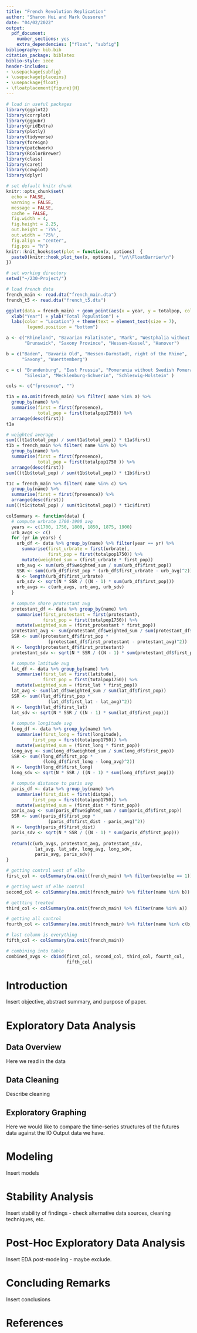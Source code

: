 ```yaml
---
title: "French Revolution Replication"
author: "Sharon Hui and Mark Oussoren"
date: "04/02/2022"
output:
  pdf_document:
    number_sections: yes
    extra_dependencies: ["float", "subfig"]
bibliography: bib.bib
citation_package: biblatex
biblio-style: ieee
header-includes:
- \usepackage{subfig}
- \usepackage{placeins}
- \usepackage{float}
- \floatplacement{figure}{H}
---
```


```r
# load in useful packages
library(ggplot2)
library(corrplot)
library(ggpubr)
library(gridExtra)
library(plotly)
library(tidyverse)
library(foreign)
library(patchwork)
library(RColorBrewer)
library(class)
library(caret)
library(cowplot)
library(dplyr)

# set default knitr chunk
knitr::opts_chunk$set(
  echo = FALSE, 
  warning = FALSE, 
  message = FALSE,  
  cache = FALSE, 
  fig.width = 4,  
  fig.height = 2.25, 
  out.height = '75%',
  out.width = '75%', 
  fig.align = "center",  
  fig.pos = "h")
knitr::knit_hooks$set(plot = function(x, options)  {
  paste0(knitr::hook_plot_tex(x, options), "\n\\FloatBarrier\n")
})

# set working directory
setwd("~/230-Project/")

# load french data
french_main <- read.dta("french_main.dta")
french_t5 <- read.dta("french_t5.dta")
```


```r
ggplot(data = french_main) + geom_point(aes(x = year, y = totalpop, color = name)) + 
  xlab("Year") + ylab("Total Population") + 
  labs(color = "Location") + theme(text = element_text(size = 7),
        legend.position = "bottom") 
```

```r

a <- c("Rhineland", "Bavarian Palatinate", "Mark", "Westphalia without Mark",
       "Brunswick", "Saxony Province", "Hessen-Kassel", "Hanover")

b = c("Baden", "Bavaria Old", "Hessen-Darmstadt, right of the Rhine",
      "Saxony", "Wuerttemberg")

c = c( "Brandenburg", "East Prussia", "Pomerania without Swedish Pomerania",
       "Silesia", "Mecklenburg-Schwerin", "Schleswig-Holstein" )

cols <- c("fpresence", "")

t1a = na.omit(french_main) %>% filter( name %in% a) %>% 
  group_by(name) %>% 
  summarise(first = first(fpresence),
            total_pop = first(totalpop1750)) %>% 
  arrange(desc(first))
t1a

# weighted average 
sum(((t1a$total_pop) / sum(t1a$total_pop)) * t1a$first)
t1b = french_main %>% filter( name %in% b) %>% 
  group_by(name) %>% 
  summarise(first = first(fpresence),
            total_pop = first(totalpop1750 )) %>% 
  arrange(desc(first))
sum(((t1b$total_pop) / sum(t1b$total_pop)) * t1b$first)

t1c = french_main %>% filter( name %in% c) %>% 
  group_by(name) %>% 
  summarise(first = first(fpresence)) %>% 
  arrange(desc(first))
sum(((t1c$total_pop) / sum(t1c$total_pop)) * t1c$first)
```

```r
colSummary <- function(data) {
  # compute urbrate 1700-1900 avg
  years <- c(1700, 1750, 1800, 1850, 1875, 1900)
  urb_avgs <- c()
  for (yr in years) {
    urb_df <- data %>% group_by(name) %>% filter(year == yr) %>%
      summarise(first_urbrate = first(urbrate),
                first_pop = first(totalpop1750)) %>%
      mutate(weighted_sum = (first_urbrate * first_pop))
    urb_avg <- sum(urb_df$weighted_sum / sum(urb_df$first_pop))
    SSR <- sum((urb_df$first_pop * (urb_df$first_urbrate - urb_avg)^2))
    N <- length(urb_df$first_urbrate)
    urb_sdv <- sqrt(N * SSR / ((N - 1) * sum(urb_df$first_pop)))
    urb_avgs <- c(urb_avgs, urb_avg, urb_sdv)
  }
  
  # compute share protestant avg
  protestant_df <- data %>% group_by(name) %>% 
    summarise(first_protestant = first(protestant),
              first_pop = first(totalpop1750)) %>%
    mutate(weighted_sum = (first_protestant * first_pop))
  protestant_avg <- sum(protestant_df$weighted_sum / sum(protestant_df$first_pop))
  SSR <- sum((protestant_df$first_pop *
                (protestant_df$first_protestant - protestant_avg)^2))
  N <- length(protestant_df$first_protestant)
  protestant_sdv <- sqrt(N * SSR / ((N - 1) * sum(protestant_df$first_pop)))

  # compute latitude avg
  lat_df <- data %>% group_by(name) %>% 
    summarise(first_lat = first(latitude),
              first_pop = first(totalpop1750)) %>%
    mutate(weighted_sum = (first_lat * first_pop))
  lat_avg <- sum(lat_df$weighted_sum / sum(lat_df$first_pop))
  SSR <- sum((lat_df$first_pop *
                (lat_df$first_lat - lat_avg)^2))
  N <- length(lat_df$first_lat)
  lat_sdv <- sqrt(N * SSR / ((N - 1) * sum(lat_df$first_pop)))
  
  # compute longitude avg
  long_df <- data %>% group_by(name) %>% 
    summarise(first_long = first(longitude),
          first_pop = first(totalpop1750)) %>%
    mutate(weighted_sum = (first_long * first_pop))
  long_avg <- sum(long_df$weighted_sum / sum(long_df$first_pop))
  SSR <- sum((long_df$first_pop *
              (long_df$first_long - long_avg)^2))
  N <- length(long_df$first_long)
  long_sdv <- sqrt(N * SSR / ((N - 1) * sum(long_df$first_pop)))

  # compute distance to paris avg
  paris_df <- data %>% group_by(name) %>% 
    summarise(first_dist = first(distpa),
          first_pop = first(totalpop1750)) %>%
    mutate(weighted_sum = (first_dist * first_pop))
  paris_avg <- sum(paris_df$weighted_sum / sum(paris_df$first_pop))
  SSR <- sum((paris_df$first_pop *
                (paris_df$first_dist - paris_avg)^2))
  N <- length(paris_df$first_dist)
  paris_sdv <- sqrt(N * SSR / ((N - 1) * sum(paris_df$first_pop)))
  
  return(c(urb_avgs, protestant_avg, protestant_sdv,
           lat_avg, lat_sdv, long_avg, long_sdv,
           paris_avg, paris_sdv))
}

# getting control west of elbe
first_col <- colSummary(na.omit(french_main) %>% filter(westelbe == 1))

# getting west of elbe control
second_col <- colSummary(na.omit(french_main) %>% filter(name %in% b))

# gettting treated
third_col <- colSummary(na.omit(french_main) %>% filter(name %in% a))

# getting all control
fourth_col <- colSummary(na.omit(french_main) %>% filter(name %in% c(b, c)))

# last column is everything
fifth_col <- colSummary(na.omit(french_main))

# combining into table
combined_avgs <- cbind(first_col, second_col, third_col, fourth_col,
                       fifth_col)
```


# Introduction

Insert objective, abstract summary, and purpose of paper.

# Exploratory Data Analysis

## Data Overview

Here we read in the data

## Data Cleaning

Describe cleaning

## Exploratory Graphing

Here we would like to compare the time-series structures of the futures data against the IO Output data we have. 


# Modeling

Insert models

# Stability Analysis

Insert stability of findings - check alternative data sources, cleaning techniques, etc.

# Post-Hoc Exploratory Data Analysis

Insert EDA post-modeling - maybe exclude.

# Concluding Remarks

Insert conclusions

# References
